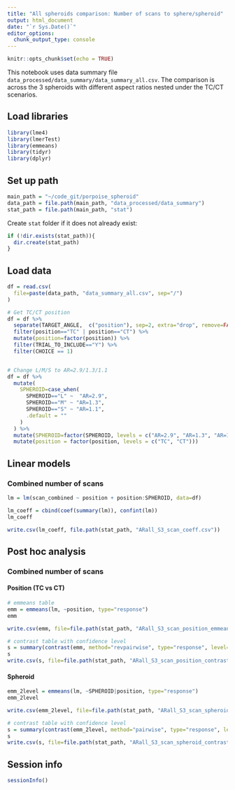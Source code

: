 ```yaml
---
title: "All spheroids comparison: Number of scans to sphere/spheroid"
output: html_document
date: "`r Sys.Date()`"
editor_options:
  chunk_output_type: console
---
```


```r
knitr::opts_chunk$set(echo = TRUE)
```

This notebook uses data summary file `data_processed/data_summary/data_summary_all.csv`. The comparison is across the 3 spheroids with different aspect ratios nested under the TC/CT scenarios.


## Load libraries
```r
library(lme4)
library(lmerTest)
library(emmeans)
library(tidyr)
library(dplyr)
```


## Set up path
```r
main_path = "~/code_git/porpoise_spheroid"
data_path = file.path(main_path, "data_processed/data_summary")
stat_path = file.path(main_path, "stat")
```

Create `stat` folder if it does not already exist:
```r
if (!dir.exists(stat_path)){
  dir.create(stat_path)
}
```


## Load data
```r
df = read.csv(
  file=paste(data_path, "data_summary_all.csv", sep="/")
)

# Get TC/CT position
df = df %>%
  separate(TARGET_ANGLE,  c("position"), sep=2, extra="drop", remove=FALSE) %>%
  filter(position=="TC" | position=="CT") %>%
  mutate(position=factor(position)) %>%
  filter(TRIAL_TO_INCLUDE=="Y") %>%
  filter(CHOICE == 1)


# Change L/M/S to AR=2.9/1.3/1.1
df = df %>%
  mutate(
    SPHEROID=case_when(
      SPHEROID=="L" ~  "AR=2.9",
      SPHEROID=="M" ~ "AR=1.3",
      SPHEROID=="S" ~ "AR=1.1",
      .default = ""
    )
  ) %>%
  mutate(SPHEROID=factor(SPHEROID, levels = c("AR=2.9", "AR=1.3", "AR=1.1"))) %>%
  mutate(position = factor(position, levels = c("TC", "CT")))
```


## Linear models

### Combined number of scans
```r
lm = lm(scan_combined ~ position + position:SPHEROID, data=df)

lm_coeff = cbind(coef(summary(lm)), confint(lm))
lm_coeff

write.csv(lm_coeff, file.path(stat_path, "ARall_S3_scan_coeff.csv"))
```




## Post hoc analysis

### Combined number of scans

#### Position (TC vs CT)
```r
# emmeans table
emm = emmeans(lm, ~position, type="response")
emm

write.csv(emm, file=file.path(stat_path, "ARall_S3_scan_position_emmeans.csv"), row.names=FALSE)
```

```r
# contrast table with confidence level
s = summary(contrast(emm, method="revpairwise", type="response", level=0.95), infer=TRUE)
s
write.csv(s, file=file.path(stat_path, "ARall_S3_scan_position_contrast.csv"), row.names=FALSE)
```

#### Spheroid
```r
emm_2level = emmeans(lm, ~SPHEROID|position, type="response")
emm_2level

write.csv(emm_2level, file=file.path(stat_path, "ARall_S3_scan_spheroid_emmeans.csv"), row.names=FALSE)
```

```r
# contrast table with confidence level
s = summary(contrast(emm_2level, method="pairwise", type="response", level=0.95), infer=TRUE)
s
write.csv(s, file=file.path(stat_path, "ARall_S3_scan_spheroid_contrast.csv"), row.names=FALSE)
```



## Session info
```r
sessionInfo()
```
